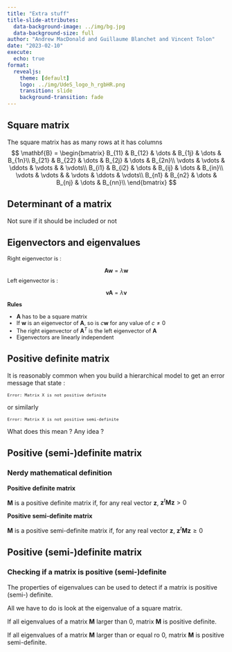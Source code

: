 ```yaml
---
title: "Extra stuff"
title-slide-attributes: 
  data-background-image: ../img/bg.jpg
  data-background-size: full
author: "Andrew MacDonald and Guillaume Blanchet and Vincent Tolon"
date: "2023-02-10"
execute:
  echo: true
format: 
  revealjs:
    theme: [default]
    logo: ../img/UdeS_logo_h_rgbHR.png
    transition: slide
    background-transition: fade
---
```


## Square matrix

The square matrix has as many rows at it has columns 
$$
\mathbf{B} = \begin{bmatrix}
				B_{11} & B_{12} & \dots & B_{1j} & \dots & B_{1n}\\
				B_{21} & B_{22} & \dots & B_{2j} & \dots & B_{2n}\\
				\vdots & \vdots & \ddots & \vdots & & \vdots\\
			  B_{i1} & B_{i2} & \dots & B_{ij} & \dots & B_{in}\\
		    \vdots & \vdots & & \vdots & \ddots & \vdots\\
		    B_{n1} & B_{n2} & \dots & B_{nj} & \dots & B_{nn}\\
		\end{bmatrix}
$$

## Determinant of a matrix

Not sure if it should be included or not

## Eigenvectors and eigenvalues
	
::: {style="font-size: 0.9em"}
Right eigenvector is :
	
$$\mathbf{A}\mathbf{w} = \lambda\mathbf{w}$$
Left eigenvector is :
	
$$\mathbf{v}\mathbf{A} = \lambda\mathbf{v}$$
	
**Rules**

- $\mathbf{A}$ has to be a square matrix
- If $\mathbf{w}$ is an eigenvector of $\mathbf{A}$, so is $c\mathbf{w}$ for any value of $c \neq0$
- The right eigenvector of $\mathbf{A}^T$ is the left eigenvector of $\mathbf{A}$
- Eigenvectors are linearly independent
:::

## Positive definite matrix

It is reasonably common when you build a hierarchical model to get an error message that state :

:::{style="font-size: 0.8em"}
`Error: Matrix X is not positive definite`
:::

or similarly

:::{style="font-size: 0.8em"}
`Error: Matrix X is not positive semi-definite`
:::

What does this mean ? Any idea ?

## Positive (semi-)definite matrix
### Nerdy mathematical definition

**Positive definite matrix**

$\mathbf{M}$ is a positive definite matrix if, for any real vector $\mathbf{z}$, $\mathbf{z}^t\mathbf{M}\mathbf{z} > 0$

**Positive semi-definite matrix**

$\mathbf{M}$ is a positive semi-definite matrix if, for any real vector $\mathbf{z}$, $\mathbf{z}^t\mathbf{M}\mathbf{z} \ge 0$

## Positive (semi-)definite matrix
### Checking if a matrix is positive (semi-)definite

The properties of eigenvalues can be used to detect if a matrix is positive (semi-) definite.

All we have to do is look at the eigenvalue of a square matrix. 

If all eigenvalues of a matrix $\mathbf{M}$ larger than 0, matrix $\mathbf{M}$ is positive definite.

If all eigenvalues of a matrix $\mathbf{M}$ larger than or equal ro 0, matrix $\mathbf{M}$ is positive semi-definite.
